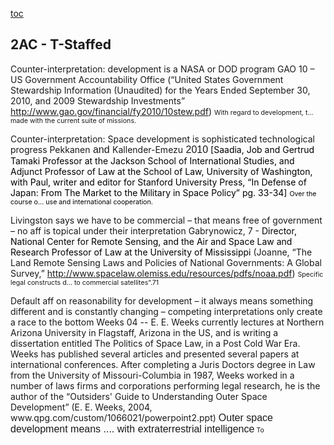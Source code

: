 [[toc]]
==2AC - T-Staffed== 
Counter-interpretation: development is a NASA or DOD program
GAO 10 – US Government Accountability Office (“United States Government Stewardship Information (Unaudited) for the Years Ended September 30, 2010, and 2009 Stewardship Investments” http://www.gao.gov/financial/fy2010/10stew.pdf)
<span style="font-size: 10.6667px;">With regard to development, t... made with the current suite of missions. </span>

Counter-interpretation: Space development is sophisticated technological progress
Pekkanen<span style="font-family: Arial; font-size: 16px;"> and </span>Kallender-Emezu<span style="font-family: Arial; font-size: 16px;"> 2010</span><span style="color: #000000;"> [Saadia, Job and Gertrud Tamaki Professor at the Jackson School of International Studies, and Adjunct Professor of Law at the School of Law, University of Washington, with Paul, writer and editor for Stanford University Press, “In Defense of Japan: From The Market to the Military in Space Policy” pg. 33-34]</span>
<span style="text-align: justify;"><span style="color: #000000; font-size: 10.6667px;">Over the course o... use and international cooperation.</span></span>

Livingston says we have to be commercial – that means free of government – no aff is topical under their interpretation
Gabrynowicz, 7 - <span style="color: #000000;">Director, National Center for Remote Sensing, and the Air and Space Law and Research Professor of Law at the University of Mississippi</span> (Joanne, “The Land Remote Sensing Laws and Policies of National Governments: A Global Survey,” <span style="color: #000000; text-decoration: none;">[[http://www.spacelaw.olemiss.edu/resources/pdfs/noaa.pdf]]</span>)
<span style="font-size: 10.6667px;">Specific legal constructs d... to commercial satellites”.71</span>

Default aff on reasonability for development – it always means something different and is constantly changing – competing interpretations only create a race to the bottom
Weeks 04 -- E. E. Weeks currently lectures at Northern Arizona University in Flagstaff, Arizona in the US, and is writing a dissertation entitled The Politics of Space Law, in a Post Cold War Era. Weeks has published several articles and presented several papers at international conferences. After completing a Juris Doctors degree in Law from the University of Missouri-Columbia in 1987, Weeks worked in a number of laws firms and corporations performing legal research, he is the author of the “Outsiders' Guide to Understanding Outer Space Development” (E. E. Weeks, 2004, www.qpg.com/custom/1066021/powerpoint2.ppt)
<span style="font-family: Arial; font-size: 16px;">Outer space development means .... with extraterrestrial intelligence</span><span style="font-size: 10.6667px;"> To</span>